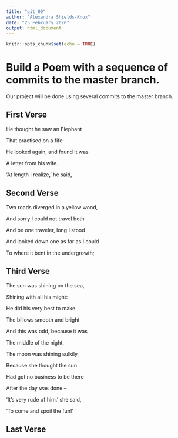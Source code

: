 ```yaml
---
title: "git_00"
author: "Alexandra Shields-Knox"
date: "25 February 2020"
output: html_document
---
```


```r
knitr::opts_chunk$set(echo = TRUE)
```
# Build a Poem with a sequence of commits to the master branch.
Our project will be done using several commits to the master branch.
<!-- Do not modify or change any text in "!--" bracketed areas such as this --- these are instructions to
you, if you change any of this the git program will notice it and compromise your git merging strategy !-->

## First Verse 
<!--Put the first five lines of a poem by Lewis Carrol in this section!-->
He thought he saw an Elephant

That practised on a fife:

He looked again, and found it was

A letter from his wife.

'At length I realize,' he said,

## Second Verse
<!--Put the first five lines of a poem by Robert Frost here!-->
Two roads diverged in a yellow wood,

And sorry I could not travel both

And be one traveler, long I stood

And looked down one as far as I could

To where it bent in the undergrowth;

## Third Verse
<!--Put the first two verses of The Walrus and the Carpenter here!-->
The sun was shining on the sea,

Shining with all his might:

He did his very best to make

The billows smooth and bright --

And this was odd, because it was

The middle of the night.

The moon was shining sulkily,

Because she thought the sun

Had got no business to be there

After the day was done --

'It's very rude of him.' she said,

'To come and spoil the fun!'

## Last Verse
<!--Put a short poem of your choice 8-20 lines,here!-->
